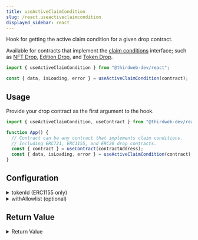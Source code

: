 ```yaml
---
title: useActiveClaimCondition
slug: /react.useactiveclaimcondition
displayed_sidebar: react
---
```



Hook for getting the active claim condition for a given drop contract.

Available for contracts that implement the [claim conditions](/contractkit/interfaces/erc721claimablewithconditions)
interface; such as [NFT Drop](https://thirdweb.com/thirdweb.eth/DropERC721), [Edition Drop](https://thirdweb.com/thirdweb.eth/DropERC1155),
and [Token Drop](https://thirdweb.com/thirdweb.eth/DropERC20).

```jsx
import { useActiveClaimCondition } from "@thirdweb-dev/react";

const { data, isLoading, error } = useActiveClaimCondition(contract);
```

## Usage

Provide your drop contract as the first argument to the hook.

```jsx
import { useActiveClaimCondition, useContract } from "@thirdweb-dev/react";

function App() {
  // Contract can be any contract that implements claim conditions.
  // Including ERC721, ERC1155, and ERC20 drop contracts.
  const { contract } = useContract(contractAddress);
  const { data, isLoading, error } = useActiveClaimCondition(contract);
}
```

## Configuration

<details>
  <summary>tokenId (ERC1155 only)</summary>
  <div>

When using the hook with ERC1155 contracts such as the [Edition Drop](https://thirdweb.com/thirdweb.eth/DropERC1155),
pass the `tokenId` as the second parameter; as each token can have unique claim conditions.

Pass `undefined`, or leave this field out if you are using ERC721 or ERC20 drop contracts.

```jsx
import { useActiveClaimCondition, useContract } from "@thirdweb-dev/react";

// Your smart contract address
const contractAddress = "{{contract_address}}";

function App() {
  const { contract } = useContract(contractAddress);

  // "data" now includes a "snapshot" property that contains the allowlist.
  const { data, isLoading, error } = useActiveClaimCondition(
    contract,
    // highlight-start
    0, // Token ID required for ERC1155 contracts here.
    // highlight-end
  );
}
```

</div>
</details>

<details>
  <summary>withAllowlist (optional)</summary>
  <div>

By default, the hook will not include the allowlist or "snapshot" in the returned data.

To include the allowlist in the returned data, set the `withAllowlist` option to `true`.

This will add a `snapshot` property to the returned data, which contains the allowlist in an array.

```jsx
import { useActiveClaimCondition, useContract } from "@thirdweb-dev/react";

// Your smart contract address
const contractAddress = "{{contract_address}}";

function App() {
  const { contract } = useContract(contractAddress);

  // "data" now includes a "snapshot" property that contains the allowlist.
  const { data, isLoading, error } = useActiveClaimCondition(
    contract,
    undefined, // Token ID required for ERC1155 contracts here.
    // highlight-start
    {
      withAllowlist: true,
    },
    // highlight-end
  );
}
```

</div>
</details>

## Return Value

<details>
  <summary>Return Value</summary>
  <div>

The hook's `data` property, once loaded, contains the following properties:

```ts
{
  maxClaimableSupply: string;
  startTime: Date;
  price: BigNumber;
  currencyAddress: string;
  maxClaimablePerWallet: string;
  waitInSeconds: BigNumber;
  merkleRootHash: string | number[];
  availableSupply: string;
  currentMintSupply: string;
  currencyMetadata: {
      symbol: string;
      value: BigNumber;
      name: string;
      decimals: number;
      displayValue: string;
  };
  metadata?: {
      [x: string]: unknown;
      name?: string | undefined;
  } | undefined;
  snapshot?: {
      price?: string | undefined;
      currencyAddress?: string | undefined;
      address: string;
      maxClaimable: string;
  }[] | null | undefined;
}
```

</div>
</details>
